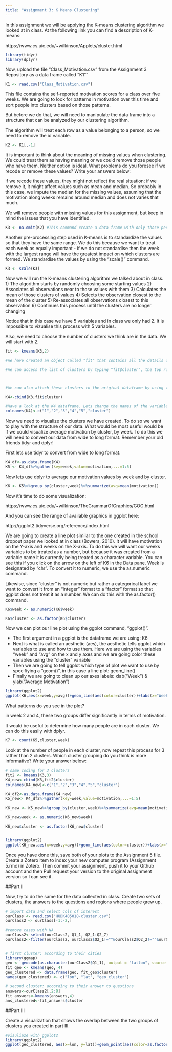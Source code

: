 ```yaml
---
title: "Assignment 3: K Means Clustering"
---
```


In this assignment we will be applying the K-means clustering algorithm we looked at in class. At the following link you can find a description of K-means:

https://www.cs.uic.edu/~wilkinson/Applets/cluster.html


```r
library(tidyr)
library(dplyr)
```

Now, upload the file "Class_Motivation.csv" from the Assignment 3 Repository as a data frame called "K1""
```r

K1 <- read.csv("Class_Motivation.csv")

```

This file contains the self-reported motivation scores for a class over five weeks. We are going to look for patterns in motivation over this time and sort people into clusters based on those patterns.

But before we do that, we will need to manipulate the data frame into a structure that can be analyzed by our clustering algorithm.

The algorithm will treat each row as a value belonging to a person, so we need to remove the id variable.

```r

K2 <- K1[,-1]

```

It is important to think about the meaning of missing values when clustering. We could treat them as having meaning or we could remove those people who have them. Neither option is ideal. What problems do you foresee if we recode or remove these values? Write your answers below:

if we recode these values, they might not reflect the real situation; if we remove it, it might affect values such as mean and median. So probably in this case, we impute the median for the missing values, assuming that the motivation along weeks remains around median and does not varies that much. 


We will remove people with missing values for this assignment, but keep in mind the issues that you have identified.


```r

K3 <- na.omit(K2) #This command create a data frame with only those people with no missing values. It "omits" all rows with missing values, also known as a "listwise deletion". EG - It runs down the list deleting rows as it goes.

```

Another pre-processing step used in K-means is to standardize the values so that they have the same range. We do this because we want to treat each week as equally important - if we do not standardise then the week with the largest range will have the greatest impact on which clusters are formed. We standardise the values by using the "scale()" command.

```r

K3 <- scale(K3)

```


Now we will run the K-means clustering algorithm we talked about in class. 
1) The algorithm starts by randomly choosing some starting values 
2) Associates all observations near to those values with them
3) Calculates the mean of those clusters of values
4) Selects the observation closest to the mean of the cluster
5) Re-associates all observations closest to this observation
6) Continues this process until the clusters are no longer changing

Notice that in this case we have 5 variables and in class we only had 2. It is impossible to vizualise this process with 5 variables.

Also, we need to choose the number of clusters we think are in the data. We will start with 2.

```r

fit <- kmeans(K3,2)

#We have created an object called "fit" that contains all the details of our clustering including which observations belong to each cluster.

#We can access the list of clusters by typing "fit$cluster", the top row corresponds to the original order the rows were in. Notice we have deleted some rows.



#We can also attach these clusters to the original dataframe by using the "data.frame" command to create a new data frame called K4.

K4<-cbind(K3,fit$cluster)

#Have a look at the K4 dataframe. Lets change the names of the variables to make it more convenient with the names() command.
colnames(K4)<-c("1","2","3","4","5","cluster")

```

Now we need to visualize the clusters we have created. To do so we want to play with the structure of our data. What would be most useful would be if we could visualize average motivation by cluster, by week. To do this we will need to convert our data from wide to long format. Remember your old friends tidyr and dplyr!

First lets use tidyr to convert from wide to long format.
```r
K4_df<-as.data.frame(K4)
K5 <- K4_df%>%gather(key=week,value=motivation,...=1:5)
```

Now lets use dplyr to average our motivation values by week and by cluster.

```r

K6 <- K5%>%group_by(cluster,week)%>%summarize(avg=mean(motivation))


```

Now it's time to do some visualization: 

https://www.cs.uic.edu/~wilkinson/TheGrammarOfGraphics/GOG.html

And you can see the range of available graphics in ggplot here:

http://ggplot2.tidyverse.org/reference/index.html

We are going to create a line plot similar to the one created in the school dropout paper we looked at in class (Bowers, 2010). It will have motivation on the Y-axis and weeks on the X-axis. To do this we will want our weeks variables to be treated as a number, but because it was created from a variable name it is currently being treated as a character variable. You can see this if you click on the arrow on the left of K6 in the Data pane. Week is designated by "chr". To convert it to numeric, we use the as.numeric command. 

Likewise, since "cluster" is not numeric but rather a categorical label we want to convert it from an "integer" format to a "factor" format so that ggplot does not treat it as a number. We can do this with the as.factor() command.

```r

K6$week <- as.numeric(K6$week)

K6$cluster <- as.factor(K6$cluster)

```

Now we can plot our line plot using the ggplot command, "ggplot()".

- The first argument in a ggplot is the dataframe we are using: K6
- Next is what is called an aesthetic (aes), the aesthetic tells ggplot which variables to use and how to use them. Here we are using the variables "week" and "avg" on the x and y axes and we are going color these variables using the "cluster" variable
- Then we are going to tell ggplot which type of plot we want to use by specifiying a "geom()", in this case a line plot: geom_line()
- Finally we are going to clean up our axes labels: xlab("Week") & ylab("Average Motivation")

```r
library(ggplot2)
ggplot(K6,aes(x=week,y=avg))+geom_line(aes(color=cluster))+labs(x="Week", y="Average Motivation")

```

What patterns do you see in the plot?

in week 2 and 4, these two groups differ significantly in terms of motivation.

It would be useful to determine how many people are in each cluster. We can do this easily with dplyr.

```r
K7 <- count(K5,cluster,week)

```

Look at the number of people in each cluster, now repeat this process for 3 rather than 2 clusters. Which cluster grouping do you think is more informative? Write your answer below:

```r
# same coding for 3 clusters
fit2 <- kmeans(K3,3)
K4_new<-cbind(K3,fit2$cluster)
colnames(K4_new)<-c("1","2","3","4","5","cluster")

K4_df2<-as.data.frame(K4_new)
K5_new<- K4_df2%>%gather(key=week,value=motivation,...=1:5)

K6_new <- K5_new%>%group_by(cluster,week)%>%summarize(avg=mean(motivation))

K6_new$week <- as.numeric(K6_new$week)

K6_new$cluster <- as.factor(K6_new$cluster)


library(ggplot2)
ggplot(K6_new,aes(x=week,y=avg))+geom_line(aes(color=cluster))+labs(x="Week", y="Average Motivation")

```


Once you have done this, save both of your plots to the Assignment 5 file. Create a Zotero item to index your new computer program (Assignment 5.rmd) in Zotero. Then commit your assignment, push it to your Github account and then Pull request your version to the original assignment version so I can see it.

##Part II

Now, try to do the same for the data collected in class. Create two sets of clusters, the answers to the questions and regions where people grew up. 
```r
# import data and select cols of interest
ourClass <- read.csv("HUDK405018-cluster.csv")
ourClass2 <- ourClass[-1:-2,]

#remove cases with NA
ourClass2<-select(ourClass2, Q1_1, Q2_1:Q2_7)
ourClass2<-filter(ourClass2, ourClass2$Q2_1!=""&ourClass2$Q2_2!=""&ourClass2$Q2_3!=""&ourClass2$Q2_4!=""&ourClass2$Q2_5!=""&ourClass2$Q2_6!=""&ourClass2$Q2_7!="")


# first cluster: according to their cities
library(ggmap)
geo <- geocode(as.character(ourClass2$Q1_1), output = "latlon", source = "dsk")
fit_geo <- kmeans(geo, 4) 
geo_clustered <- data.frame(geo, fit_geo$cluster)
names(geo_clustered) <- c("lon", "lat", "geo_cluster")

# second cluster: according to their answer to questions
answers<-ourClass2[,2:8]
fit_answers<-kmeans(answers,4)
ans_clustered<-fit_answers$cluster

```


##Part III

Create a visualization that shows the overlap between the two groups of clusters you created in part III.
```r
#visuliaze with ggplot2
library(ggplot2)
ggplot(geo_clustered, aes(x=lon, y=lat))+geom_point(aes(color=as.factor(geo_cluster), shape=as.factor(ans_clustered), size=2, alpha=0.1))

```


